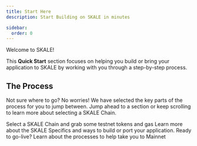```yaml
---
title: Start Here
description: Start Building on SKALE in minutes

sidebar:
  order: 0
---
```



Welcome to SKALE!

This **Quick Start** section focuses on helping you build or bring your application
to SKALE by working with you through a step-by-step process.

## The Process

Not sure where to go? No worries! We have selected the key parts of the process
for you to jump between. Jump ahead to a section or keep scrolling to learn more about 
selecting a SKALE Chain.

<CardGrid stagger>
	<a style="text-decoration: none;"href="/quick-start/select-a-chain">
		<Card title="1. Select a SKALE Chain">
			Select a SKALE Chain and grab some testnet tokens and gas
		</Card>
	</a>
	<a style="text-decoration: none;"href="/quick-start/build">
		<Card title="2. Build">
			Learn more about the SKALE Specifics and ways to build or port your application.
		</Card>
	</a>
	<a style="text-decoration: none;"href="/quick-start/go-live">
		<Card title="3. Go-Live Process">
			Ready to go-live? Learn about the processes to help take you to Mainnet
		</Card>
	</a>
</CardGrid>
